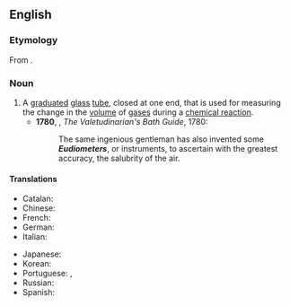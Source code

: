 ==English==
{{wikipedia}}

===Etymology===
From {{der|en|grc|εὔδιος||clear (weather)}} {{suffix|en||meter}}.

===Noun===
{{en-noun}}

# A [[graduated]] [[glass]] [[tube]], closed at one end, that is used for measuring the change in the [[volume]] of [[gas]]es during a [[chemical reaction]].
#*'''1780''', {{w|Philip Thicknesse}}, ''The Valetudinarian's Bath Guide'', 1780:
#*:The same ingenious gentleman has also invented some '''''Eudiometers''''', or instruments, to ascertain with the greatest accuracy, the salubrity of the air.

====Translations====
{{trans-top|tube for measuring volume of gases}}
* Catalan: {{t|ca|eudiòmetre|m}}
* Chinese: {{t|zh|測氣管}}
* French: {{t+|fr|eudiomètre|m}}
* German: {{t+|de|Eudiometer|n}}
* Italian: {{t|it|eudiometro|m}}
{{trans-mid}}
* Japanese: {{t|ja|ユーディオメーター}}
* Korean: {{t|ko|가스 성분 측정기}}
* Portuguese: {{t|pt|eudiômetro|m}} {{qualifier|Brazil}}, {{t|pt|eudiómetro|m}} {{qualifier|Portugal}}
* Russian: {{t+|ru|эвдиометр|?}}
* Spanish: {{t+|es|eudiómetro|m}}
{{trans-bottom}}